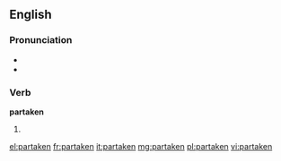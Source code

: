 ==English==

===Pronunciation===
* {{IPA|/pɑɻˈteɪkən/}}
* {{rhymes|eɪkən}}

===Verb===
'''partaken'''

# {{past participle of|partake}}

[[el:partaken]]
[[fr:partaken]]
[[it:partaken]]
[[mg:partaken]]
[[pl:partaken]]
[[vi:partaken]]